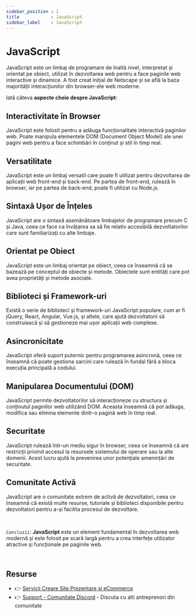 ```yaml
---
sidebar_position : 1
title            : JavaScript  
sidebar_label    : JavaScript  
---
```


# JavaScript  

JavaScript este un limbaj de programare de înaltă nivel, interpretat și orientat pe obiect, utilizat în dezvoltarea web pentru a face paginile web interactive și dinamice. 
A fost creat inițial de Netscape și se află la baza majorității interacțiunilor din browser-ele web moderne. 

Iată câteva **aspecte cheie despre JavaScript**:

## **Interactivitate în Browser** 

JavaScript este folosit pentru a adăuga funcționalitate interactivă paginilor web. 
Poate manipula elementele DOM (Document Object Model) ale unei pagini web pentru a face schimbări în conținut și stil în timp real.

## **Versatilitate** 

JavaScript este un limbaj versatil care poate fi utilizat pentru dezvoltarea de aplicații web front-end și back-end. 
Pe partea de front-end, rulează în browser, iar pe partea de back-end, poate fi utilizat cu Node.js.

## **Sintaxă Ușor de Înțeles** 

JavaScript are o sintaxă asemănătoare limbajelor de programare precum C și Java, ceea ce face ca învățarea sa să fie relativ accesibilă dezvoltatorilor care sunt familiarizați cu alte limbaje.

## **Orientat pe Obiect** 

JavaScript este un limbaj orientat pe obiect, ceea ce înseamnă că se bazează pe conceptul de obiecte și metode. Obiectele sunt entități care pot avea proprietăți și metode asociate.

## **Biblioteci și Framework-uri** 

Există o serie de biblioteci și framework-uri JavaScript populare, cum ar fi jQuery, React, Angular, Vue.js, și altele, care ajută dezvoltatorii să construiască și să gestioneze mai ușor aplicații web complexe.

## **Asincronicitate** 

JavaScript oferă suport puternic pentru programarea asincronă, ceea ce înseamnă că poate gestiona sarcini care rulează în fundal fără a bloca execuția principală a codului.

## **Manipularea Documentului (DOM)** 

JavaScript permite dezvoltatorilor să interacționeze cu structura și conținutul paginilor web utilizând DOM. Aceasta înseamnă că pot adăuga, modifica sau elimina elemente dintr-o pagină web în timp real.

## **Securitate** 

JavaScript rulează într-un mediu sigur în browser, ceea ce înseamnă că are restricții privind accesul la resursele sistemului de operare sau la alte domenii. 
Acest lucru ajută la prevenirea unor potențiale amenințări de securitate.

## **Comunitate Activă** 

JavaScript are o comunitate extrem de activă de dezvoltatori, ceea ce înseamnă că există multe resurse, tutoriale și biblioteci disponibile pentru dezvoltatori pentru a-și facilita procesul de dezvoltare.

<br />

`Concluzii`: **JavaScript** este un element fundamental în dezvoltarea web modernă și este folosit pe scară largă pentru a crea interfețe utilizator atractive și funcționale pe paginile web.

<br />

## Resurse

- 👉 [Servicii Creare Site Prezentare si eCommerce](https://websitemarket.ro/)
- 👉 [Support - Comunitate Discord](https://discord.gg/MFRQmAk) - Discuta cu alti antreprenori din comunitate
